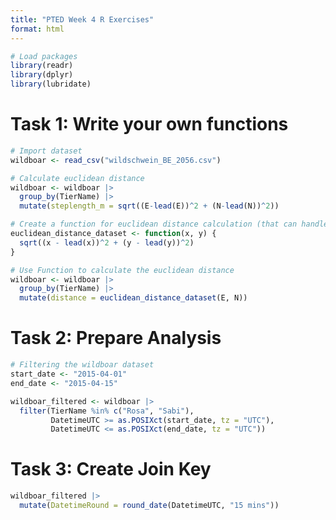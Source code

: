 ```yaml
---
title: "PTED Week 4 R Exercises"
format: html
---
```



```r
# Load packages
library(readr)
library(dplyr)
library(lubridate)
```

# Task 1: Write your own functions
```r
# Import dataset
wildboar <- read_csv("wildschwein_BE_2056.csv")

# Calculate euclidean distance
wildboar <- wildboar |> 
  group_by(TierName) |> 
  mutate(steplength_m = sqrt((E-lead(E))^2 + (N-lead(N))^2))

# Create a function for euclidean distance calculation (that can handle vectors)
euclidean_distance_dataset <- function(x, y) {
  sqrt((x - lead(x))^2 + (y - lead(y))^2)
}

# Use Function to calculate the euclidean distance
wildboar <- wildboar |> 
  group_by(TierName) |> 
  mutate(distance = euclidean_distance_dataset(E, N))
```

# Task 2: Prepare Analysis
```r
# Filtering the wildboar dataset
start_date <- "2015-04-01"
end_date <- "2015-04-15"

wildboar_filtered <- wildboar |> 
  filter(TierName %in% c("Rosa", "Sabi"),
         DatetimeUTC >= as.POSIXct(start_date, tz = "UTC"),
         DatetimeUTC <= as.POSIXct(end_date, tz = "UTC"))
```

# Task 3: Create Join Key
```r
wildboar_filtered |> 
  mutate(DatetimeRound = round_date(DatetimeUTC, "15 mins"))
```

